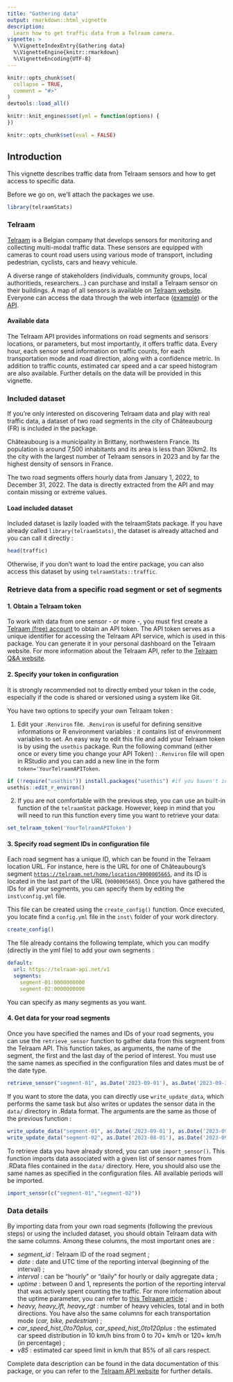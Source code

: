 ```yaml
---
title: "Gathering data"
output: rmarkdown::html_vignette
description:
  Learn how to get traffic data from a Telraam camera.
vignette: >
  %\VignetteIndexEntry{Gathering data}
  %\VignetteEngine{knitr::rmarkdown}
  %\VignetteEncoding{UTF-8}
---
```


```r
knitr::opts_chunk$set(
  collapse = TRUE,
  comment = "#>"
)
devtools::load_all()

knitr::knit_engines$set(yml = function(options) {
})

knitr::opts_chunk$set(eval = FALSE)
```

## Introduction

This vignette describes traffic data from Telraam sensors and how to get access to specific data.

Before we go on, we'll attach the packages we use.

```r
library(telraamStats)
```

### Telraam

[Telraam](https://telraam.net/en/what-is-telraam) is a Belgian company that develops sensors for monitoring and collecting multi-modal traffic data. These sensors are equipped with cameras to count road users using various mode of transport, including pedestrian, cyclists, cars and heavy vehicule.

A diverse range of stakeholders (individuals, community groups, local authoritieds, researchers...) can purchase and install a Telraam sensor on their buildings. A map of all sensors is available on [Telraam website](https://telraam.net/). Everyone can access the data through the web interface ([example](https://telraam.net/en/location/9000001844)) or the [API](https://telraam-api.net/).

#### Available data

The Telraam API provides informations on road segments and sensors locations, or parameters, but most importantly, it offers traffic data. Every hour, each sensor send information on traffic counts, for each transportation mode and road direction, along with a confidence metric. In addition to traffic counts, estimated car speed and a car speed histogram are also available. Further details on the data will be provided in this vignette.

### Included dataset

If you're only interested on discovering Telraam data and play with real traffic data, a dataset of two road segments in the city of Châteaubourg (FR) is included in the package.

Châteaubourg is a municipality in Brittany, northwestern France. Its population is around 7,500 inhabitants and its area is less than 30km2. Its the city with the largest number of Telraam sensors in 2023 and by far the highest density of sensors in France.

The two road segments offers hourly data from January 1, 2022, to December 31, 2022. The data is directly extracted from the API and may contain missing or extreme values.

#### Load included dataset

Included dataset is lazily loaded with the telraamStats package. If you have already called `library(telraamStats)`, the dataset is already attached and you can call it directly :

```r
head(traffic)
```

Otherwise, if you don't want to load the entire package, you can also access this dataset by using `telraamStats::traffic`.

### Retrieve data from a specific road segment or set of segments

#### 1. Obtain a Telraam token

To work with data from one sensor - or more -, you must first create a [Telraam (free) account](https://telraam.net/en/register) to obtain an API token. The API token serves as a unique identifier for accessing the Telraam API service, which is used in this package. You can generate it in your personal dashboard on the Telraam website. For more information about the Telraam API, refer to the [Telraam Q&A website](https://talks.telraam.net/t/telraam-api-even-more-data-statistics/79).

#### 2. Specify your token in configuration

It is strongly recommended not to directly embed your token in the code, especially if the code is shared or versioned using a system like Git.

You have two options to specify your own Telraam token :

1.  Edit your `.Renviron` file. `.Renviron` is useful for defining sensitive informations or R environment variables : it contains list of environment variables to set. An easy way to edit this file and add your Telraam token is by using the `usethis` package. Run the following command (either once or every time you change your API Token) : `.Renviron` file will open in RStudio and you can add a new line in the form `token='YourTelraamAPIToken`.

```r
if (!require("usethis")) install.packages("usethis") #if you haven't installed 'usethis' already
usethis::edit_r_environ()
```

2.  If you are not comfortable with the previous step, you can use an built-in function of the `telraamStat` package. However, keep in mind that you will need to run this function every time you want to retrieve your data:

```r
set_telraam_token('YourTelraamAPIToken')
```

#### 3. Specify road segment IDs in configuration file

Each road segment has a unique ID, which can be found in the Telraam location URL. For instance, here is the URL for one of Châteaubourg's segment [`https://telraam.net/home/location/9000005665`](https://telraam.net/home/location/9000005665), and its ID is located in the last part of the URL (`9000005665`). Once you have gathered the IDs for all your segments, you can specify them by editing the `inst\config.yml` file.

This file can be created using the `create_config()` function. Once executed, you locate find a `config.yml` file in the `inst\` folder of your work directory.

```r
create_config()
```

The file already contains the following template, which you can modify (directly in the yml file) to add your own segments :

```yml
default:
  url: https://telraam-api.net/v1
  segments:
    segment-01:0000000000
    segment-02:0000000000
```

You can specify as many segments as you want.

#### 4. Get data for your road segments

Once you have specified the names and IDs of your road segments, you can use the `retrieve_sensor` function to gather data from this segment from the Telraam API. This function takes, as arguments, the name of the segment, the first and the last day of the period of interest. You must use the same names as specified in the configuration files and dates must be of the date type.

```r
retrieve_sensor("segment-01", as.Date('2023-09-01'), as.Date('2023-09-30'))
```

If you want to store the data, you can directly use `write_update_data`, which performs the same task but also writes or updates the sensor data in the `data/` directory in .Rdata format. The arguments are the same as those of the previous function :

```r
write_update_data("segment-01", as.Date('2023-09-01'), as.Date('2023-09-30'))
write_update_data("segment-02", as.Date('2023-08-01'), as.Date('2023-09-30'))
```

To retrieve data you have already stored, you can use `import_sensor()`. This function imports data associated with a given list of sensor names from .RData files contained in the `data/` directory. Here, you should also use the same names as specified in the configuration files. All available periods will be imported.

```r
import_sensor(c("segment-01","segment-02"))
```

### Data details

By importing data from your own road segments (following the previous steps) or using the included dataset, you should obtain Telraam data with the same columns. Among these columns, the most important ones are :

-   *segment_id* : Telraam ID of the road segment ;
-   *date* : date and UTC time of the reporting interval (beginning of the interval) ;
-   *interval* : can be "hourly" or "daily" for hourly or daily aggregate data ;
-   *uptime* : between 0 and 1, represents the portion of the reporting interval that was actively spent counting the traffic. For more information about the uptime parameter, you can refer to [this Telraam article](https://telraam.net/en/blog/precision-accuracy-and-validations-of-the-original-telraam-sensor) ;
-   *heavy, heavy_lft, heavy_rgt* : number of heavy vehicles, total and in both directions. You have also the same columns for each transportation mode (*car, bike, pedestrian*) ;
-   *car_speed_hist_0to70plus, car_speed_hist_0to120plus* : the estimated car speed distribution in 10 km/h bins from 0 to 70+ km/h or 120+ km/h (in percentage) ;
-   *v85* : estimated car speed limit in km/h that 85% of all cars respect.

Complete data description can be found in the data documentation of this package, or you can refer to the [Telraam API website](https://documenter.getpostman.com/view/8210376/TWDRqyaV#3bb3c6bd-ea23-4329-b885-0d142403ecbb) for further details.
